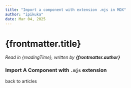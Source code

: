 ```yaml
---
title: "Import a component with extension .mjs in MDX"
author: "ipikuka"
date: Mar 04, 2025
---
```


# {frontmatter.title}

_Read in {readingTime}, written by **{frontmatter.author}**_

### Import A Component with `.mjs` extension


<Bar />

<Link href={"/articles"}>back to articles</Link>
